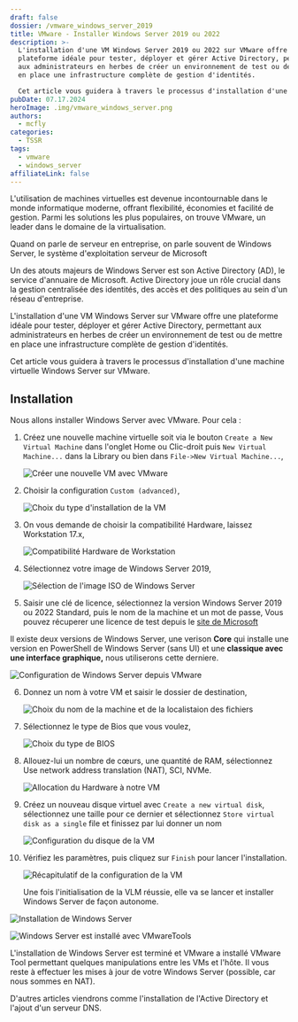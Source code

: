```yaml
---
draft: false
dossier: /vmware_windows_server_2019
title: VMware - Installer Windows Server 2019 ou 2022
description: >-
  L'installation d'une VM Windows Server 2019 ou 2022 sur VMware offre une
  plateforme idéale pour tester, déployer et gérer Active Directory, permettant
  aux administrateurs en herbes de créer un environnement de test ou de mettre
  en place une infrastructure complète de gestion d'identités.

  Cet article vous guidera à travers le processus d'installation d'une machine virtuelle Windows Server sur VMware.
pubDate: 07.17.2024
heroImage: .img/vmware_windows_server.png
authors:
  - mcfly
categories:
  - TSSR
tags:
  - vmware
  - windows_server
affiliateLink: false
---
```


L'utilisation de machines virtuelles est devenue incontournable dans le monde informatique moderne, offrant flexibilité, économies et facilité de gestion. Parmi les solutions les plus populaires, on trouve VMware, un leader dans le domaine de la virtualisation.

Quand on parle de serveur en entreprise, on parle souvent de Windows Server, le système d'exploitation serveur de Microsoft

Un des atouts majeurs de Windows Server est son Active Directory (AD), le service d'annuaire de Microsoft. Active Directory joue un rôle crucial dans la gestion centralisée des identités, des accès et des politiques au sein d'un réseau d'entreprise. 

L'installation d'une VM Windows Server sur VMware offre une plateforme idéale pour tester, déployer et gérer Active Directory, permettant aux administrateurs en herbes de créer un environnement de test ou de mettre en place une infrastructure complète de gestion d'identités.

Cet article vous guidera à travers le processus d'installation d'une machine virtuelle Windows Server sur VMware.

## Installation

Nous allons installer Windows Server avec VMware. Pour cela :

1. Créez une nouvelle machine virtuelle soit via le bouton `Create a New Virtual Machine` dans l'onglet Home ou Clic-droit puis `New Virtual Machine...` dans la Library ou bien dans `File->New Virtual Machine...`,

   ![Créer une nouvelle VM avec VMware](.img/vmware_interface.png "Créer une nouvelle VM avec VMware")
2. Choisir la configuration `Custom (advanced)`,

   ![Choix du type d'installation de la VM](.img/vmware_new_machine.png "Choix du type d'installation de la VM")
3. On vous demande de choisir la compatibilité Hardware, laissez Workstation 17.x,

   ![Compatibilité Hardware de Workstation](.img/vmware_new_machine_version.png "Compatibilité Hardware de Workstation")
4. Sélectionnez votre image de Windows Server 2019,

   ![Sélection de l'image ISO de Windows Server](.img/vmware_new_machine_os.png "Sélection de l'image ISO de Windows Server")
5. Saisir une clé de licence, sélectionnez la version Windows Server 2019 ou 2022 Standard, puis le nom de la machine et un mot de passe,
  <Alert type="info">Vous pouvez récuperer une licence de test depuis le [site de Microsoft](https://learn.microsoft.com/fr-fr/windows-server/get-started/kms-client-activation-keys?tabs=server2019%2Cwindows10ltsc%2Cversion1803%2Cwindows81#windows-server-ltsc)</Alert>

  <Alert type="info">Il existe deux versions de Windows Server, une verison **Core** qui installe une version en PowerShell de Windows Server (sans UI) et une **classique avec une interface graphique,** nous utiliserons cette derniere.</Alert>

![Configuration de Windows Server depuis VMware](.img/vmware_new_machine_key.png "Configuration de Windows Server depuis VMware")

6. Donnez un nom à votre VM et saisir le dossier de destination,

   ![Choix du nom de la machine et de la localistaion des fichiers](.img/vmware_new_machine_name_location.png "Choix du nom de la machine et de la localistaion des fichiers")
7. Sélectionnez le type de Bios que vous voulez,

   ![Choix du type de BIOS](.img/vmware_new_machine_bios.png "Choix du type de BIOS")
8. Allouez-lui un nombre de cœurs, une quantité de RAM, sélectionnez Use network address translation (NAT), SCI, NVMe.

   ![Allocation du Hardware à notre VM](.img/vmware_new_machine_cpu_ram_network_sci.png "Allocation du Hardware à notre VM")
9. Créez un nouveau disque virtuel avec `Create a new virtual disk`, sélectionnez une taille pour ce dernier et sélectionnez `Store virtual disk as a single` file et finissez par lui donner un nom

   ![Configuration du disque de la VM](.img/vmware_new_machine_disk_multi.png "Configuration du disque de la VM")
10. Vérifiez les paramètres, puis cliquez sur `Finish` pour lancer l'installation.

    ![Récapitulatif de la configuration de la VM](.img/vmware_new_machine_infos.png "Récapitulatif de la configuration de la VM")

    Une fois l'initialisation de la VLM réussie, elle va se lancer et installer Windows Server de façon autonome.

![Installation de Windows Server](.img/windows_server_2019_installation.png "Installation de Windows Server")

![Windows Server est installé avec VMwareTools](.img/windows_server_2019_vmware_tool.png "Windows Server est installé avec VMwareTools")

L'installation de Windows Server est terminé et VMware a installé VMware Tool permettant quelques manipulations entre les VMs et l'hôte. Il vous reste à effectuer les mises à jour de votre Windows Server (possible, car nous sommes en NAT).

D'autres articles viendrons comme l'installation de l'Active Directory et l'ajout d'un serveur DNS.